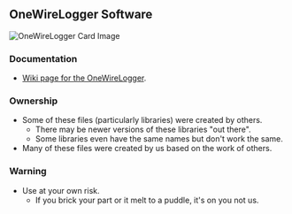 == OneWireLogger Software ==

<img src="http://land-boards.com/blwiki/images/0/0d/MenuCodeHardware.jpg" alt="OneWireLogger Card Image"></img>

=== Documentation ===

* [http://land-boards.com/blwiki/index.php?title=One_Wire_Data_Logger Wiki page for the OneWireLogger].

=== Ownership ===

* Some of these files (particularly libraries) were created by others.
** There may be newer versions of these libraries "out there".
** Some libraries even have the same names but don't work the same.
* Many of these files were created by us based on the work of others.

=== Warning ===

* Use at your own risk.
** If you brick your part or it melt to a puddle, it's on you not us.
